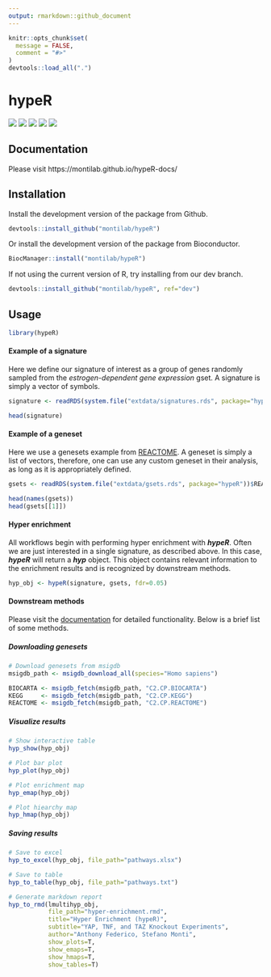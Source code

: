 ```yaml
---
output: rmarkdown::github_document
---
```


<!-- README.md is generated from README.Rmd. Please edit that file -->

```r
knitr::opts_chunk$set(
  message = FALSE,
  comment = "#>"
)
devtools::load_all(".")
```

# hypeR

[![](https://img.shields.io/badge/bioconductor-3.9-3a6378.svg)](https://doi.org/doi:10.18129/B9.bioc.hypeR)
[![](https://img.shields.io/badge/platforms-linux%20%7C%20osx%20%7C%20win-2a89a1.svg)](https://bioconductor.org/checkResults/3.9/bioc-LATEST/hypeR/)
[![](https://img.shields.io/badge/lifecycle-maturing-4ba598.svg)](https://www.tidyverse.org/lifecycle/#maturing)
[![](https://bioconductor.org/shields/build/devel/bioc/hypeR.svg)](https://bioconductor.org/checkResults/devel/bioc-LATEST/hypeR/)
[![](https://img.shields.io/github/last-commit/montilab/hypeR.svg)](https://github.com/montilab/hypeR/commits/master) 

## Documentation

Please visit https://montilab.github.io/hypeR-docs/

## Installation

Install the development version of the package from Github.
```r

devtools::install_github("montilab/hypeR")

```

Or install the development version of the package from Bioconductor.
```r

BiocManager::install("montilab/hypeR")

```

If not using the current version of R, try installing from our dev branch.
```r

devtools::install_github("montilab/hypeR", ref="dev")

```

## Usage

```r

library(hypeR)

```

#### Example of a signature
Here we define our signature of interest as a group of genes randomly sampled from the *estrogen-dependent gene expression* gset. A signature is simply a vector of symbols.
```r

signature <- readRDS(system.file("extdata/signatures.rds", package="hypeR"))$signature

```

```r

head(signature)

```

#### Example of a geneset
Here we use a genesets example from [REACTOME](https://reactome.org/). A geneset is simply a list of vectors, therefore, one can use any custom geneset in their analysis, as long as it is appropriately defined.
```r

gsets <- readRDS(system.file("extdata/gsets.rds", package="hypeR"))$REACTOME

```

```r

head(names(gsets))
head(gsets[[1]])

```

#### Hyper enrichment
All workflows begin with performing hyper enrichment with __*hypeR*__. Often we are just interested in a single signature, as described above. In this case, __*hypeR*__ will return a __*hyp*__ object. This object contains relevant information to the enrichment results and is recognized by downstream methods.
```r

hyp_obj <- hypeR(signature, gsets, fdr=0.05)

```

#### Downstream methods
Please visit the [documentation](https://montilab.github.io/hypeR-docs/) for detailed functionality. Below is a brief list of some methods.

##### Downloading genesets
```r

# Download genesets from msigdb
msigdb_path <- msigdb_download_all(species="Homo sapiens")

BIOCARTA <- msigdb_fetch(msigdb_path, "C2.CP.BIOCARTA")
KEGG     <- msigdb_fetch(msigdb_path, "C2.CP.KEGG")
REACTOME <- msigdb_fetch(msigdb_path, "C2.CP.REACTOME")

```

##### Visualize results
```r

# Show interactive table
hyp_show(hyp_obj)

# Plot bar plot
hyp_plot(hyp_obj)

# Plot enrichment map
hyp_emap(hyp_obj)

# Plot hiearchy map
hyp_hmap(hyp_obj)

```

##### Saving results
```r

# Save to excel
hyp_to_excel(hyp_obj, file_path="pathways.xlsx")

# Save to table
hyp_to_table(hyp_obj, file_path="pathways.txt")

# Generate markdown report
hyp_to_rmd(lmultihyp_obj,
           file_path="hyper-enrichment.rmd",
           title="Hyper Enrichment (hypeR)",
           subtitle="YAP, TNF, and TAZ Knockout Experiments",
           author="Anthony Federico, Stefano Monti",
           show_plots=T,
           show_emaps=T,
           show_hmaps=T,
           show_tables=T)

```
